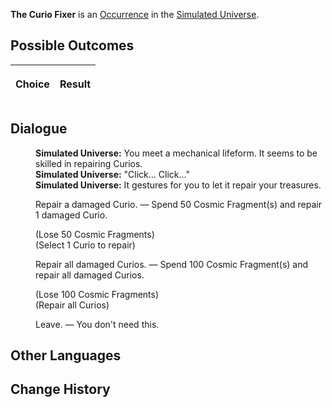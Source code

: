 {{Simulated Universe Event Infobox
|title         = The Curio Fixer
|image         = Random Event Toy.png
|type          =
|domains_su    = Occurrence
|domains_ext   = Occurrence
|domains_swarm = 
|domains_gng   = 
|requirements  =
|prev          = 
|next          = 
|indexRewards  =
|characters    = 
}}
'''The Curio Fixer''' is an [[Simulated Universe/Occurrence|Occurrence]] in the [[Simulated Universe]].

==Possible Outcomes==
{| class="article-table"
!Choice
!Result

|}

<!--
==Gameplay Notes==

-->
==Dialogue==
{{Dialogue Start}}
:'''Simulated Universe:''' You meet a mechanical lifeform. It seems to be skilled in repairing Curios.
:'''Simulated Universe:''' "Click... Click..."
:'''Simulated Universe:''' It gestures for you to let it repair your treasures.
:{{DIcon|Star}} Repair a damaged Curio. &mdash; Spend 50 Cosmic Fragment(s) and repair 1 damaged Curio.
:;(Lose 50 Cosmic Fragments)
:;(Select 1 Curio to repair)
:{{DIcon|Star}} Repair all damaged Curios. &mdash; Spend 100 Cosmic Fragment(s) and repair all damaged Curios.
:;(Lose 100 Cosmic Fragments)
:;(Repair all Curios)
:{{DIcon|Star}} Leave. &mdash; You don't need this.
{{Dialogue End}}

==Other Languages==
{{Other Languages
|en    = The Curio Fixer
|zhs   = 奇物修理专家
|zht   = 奇物修理專家
|ja    = {{Rubi|奇物修理|きぶつしゅうり}}エキスパート
|ko    = 기물 수리 전문가
|es    = Reparador de objetos raros
|fr    = Le réparateur de bizarrerie
|ru    = Мастер по ремонту диковин
|th    = ผู้เชี่ยวชาญการซ่อมแซมวัตถุหายาก
|vi    = Thợ Sửa Chữa Vật Thể Lạ
|de    = Der Kuriositätenreparateur
|id    = Kang Servis Benda Langka
|pt    = Reparador de Curios
}}

==Change History==
{{Change History|1.0}}
